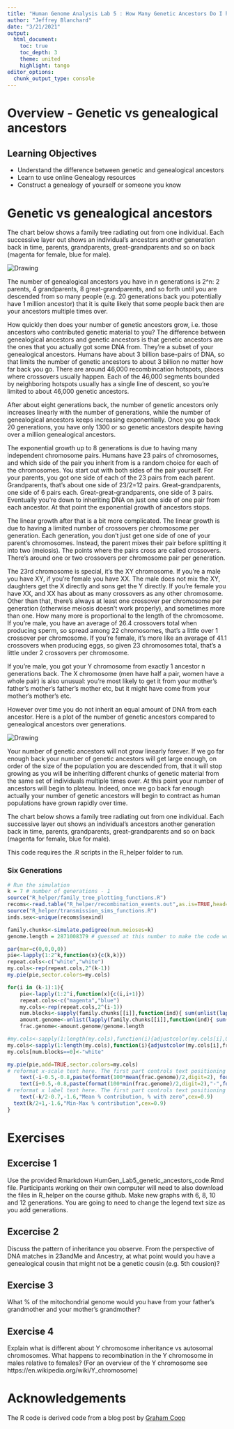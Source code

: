 ```yaml
---
title: "Human Genome Analysis Lab 5 : How Many Genetic Ancestors Do I have?"
author: "Jeffrey Blanchard"
date: "3/21/2021"
output:
  html_document:
    toc: true
    toc_depth: 3
    theme: united
    highlight: tango
editor_options: 
  chunk_output_type: console
---
```


# Overview - Genetic vs genealogical ancestors

## Learning Objectives

* Understand the difference between genetic and genealogical ancestors
* Learn to use online Genealogy resources
* Construct a genealogy of yourself or someone you know 

# Genetic vs genealogical ancestors

The chart below shows a family tree radiating out from one individual. Each successive layer out shows an individual’s ancestors another generation back in time, parents, grandparents, great-grandparents and so on back (magenta for female, blue for male).

<img src="images/lab9/family_tree_legend.png" alt="Drawing"/>

The number of genealogical ancestors you have in n generations is 2^n: 2 parents, 4 grandparents, 8 great-grandparents, and so forth until you are descended from so many people (e.g. 20 generations back you potentially have 1 million ancestor) that it is quite likely that some people back then are your ancestors multiple times over. 

How quickly then does your number of genetic ancestors grow, i.e. those ancestors who contributed genetic material to you? The difference between genealogical ancestors and genetic ancestors is that genetic ancestors are the ones that you actually got some DNA from. They're a subset of your genealogical ancestors. Humans have about 3 billion base-pairs of DNA, so that limits the number of genetic ancestors to about 3 billion no matter how far back you go. There are around 46,000 recombincation hotspots, places where crossovers usually happen. Each of the 46,000 segments bounded by neighboring hotspots usually has a single line of descent, so you're limited to about 46,000 genetic ancestors.

After about eight generations back, the number of genetic ancestors only increases linearly with the number of generations, while the number of genealogical ancestors keeps increasing exponentially. Once you go back 20 generations, you have only 1300 or so genetic ancestors despite having over a million genealogical ancestors.

The exponential growth up to 8 generations is due to having many independent chromosome pairs. Humans have 23 pairs of chromosomes, and which side of the pair you inherit from is a random choice for each of the chromosomes. You start out with both sides of the pair yourself. For your parents, you got one side of each of the 23 pairs from each parent. Grandparents, that's about one side of 23/2=12 pairs. Great-grandparents, one side of 6 pairs each. Great-great-grandparents, one side of 3 pairs. Eventually you're down to inheriting DNA on just one side of one pair from each ancestor. At that point the exponential growth of ancestors stops.

The linear growth after that is a bit more complicated. The linear growth is due to having a limited number of crossovers per chromosome per generation. Each generation, you don't just get one side of one of your parent's chromosomes. Instead, the parent mixes their pair before splitting it into two (meiosis). The points where the pairs cross are called crossovers. There's around one or two crossovers per chromosome pair per generation.

The 23rd chromosome is special, it's the XY chromosome. If you're a male you have XY, if you're female you have XX. The male does not mix the XY, daughters get the X directly and sons get the Y directly. If you're female you have XX, and XX has about as many crossovers as any other chromosome. Other than that, there's always at least one crossover per chromosome per generation (otherwise meiosis doesn't work properly), and sometimes more than one. How many more is proportional to the length of the chromosome. If you're male, you have an average of 26.4 crossovers total when producing sperm, so spread among 22 chromosomes, that's a little over 1 crossover per chromosome. If you're female, it's more like an average of 41.1 crossovers when producing eggs, so given 23 chromosomes total, that's a little under 2 crossovers per chromosome. 

If you're male, you got your Y chromosome from exactly 1 ancestor n generations back. The X chromosome (men have half a pair, women have a whole pair) is also unusual: you're most likely to get it from your mother's father's mother's father's mother etc, but it might have come from your mother's mother's etc. 

However over time you do not inherit an equal amount of DNA from each ancestor. Here is a plot of the number of genetic ancestors compared to genealogical ancestors over generations.

<img src="images/lab9/num_genetics_vs_genealogical_ancs.png" alt="Drawing"/>

Your number of genetic ancestors will not grow linearly forever. If we go far enough back your number of genetic ancestors will get large enough, on order of the size of the population you are descended from, that it will stop growing as you will be inheriting different chunks of genetic material from the same set of individuals multiple times over. At this point your number of ancestors will begin to plateau. Indeed, once we go back far enough actually your number of genetic ancestors will begin to contract as human populations have grown rapidly over time. 

The chart below shows a family tree radiating out from one individual. Each successive layer out shows an individual’s ancestors another generation back in time, parents, grandparents, great-grandparents and so on back (magenta for female, blue for male).

This code requires the .R scripts in the R_helper folder to run.

### Six Generations

```r
# Run the simulation
k = 7 # number of generations - 1
source("R_helper/family_tree_plotting_functions.R")
recoms<-read.table("R_helper/recombination_events.out",as.is=TRUE,head=TRUE)
source("R_helper/transmission_sims_functions.R")
inds.sex<-unique(recoms$sexind)

family.chunks<-simulate.pedigree(num.meioses=k)
genome.length = 2871008379 # guessed at this number to make the code work
```

```r
par(mar=c(0,0,0,0))
pie<-lapply(1:2^k,function(x){c(k,k)})
repeat.cols<-c("white","white")
my.cols<-rep(repeat.cols,2^(k-1))
my.pie(pie,sector.colors=my.cols)

for(i in (k-1):1){
	pie<-lapply(1:2^i,function(x){c(i,i+1)})
	repeat.cols<-c("magenta","blue")
	my.cols<-rep(repeat.cols,2^(i-1))
	num.blocks<-sapply(family.chunks[[i]],function(ind){ sum(unlist(lapply(ind,function(x){if(is.null(x)){return(0)}; nrow(x)})))})
	amount.genome<-unlist(lapply(family.chunks[[i]],function(ind){ sum(unlist(lapply(ind,function(x){if(is.null(x)){return(0)}; sum(x[,2]-x[,1])})))}))
	frac.genome<-amount.genome/genome.length

#my.cols<-sapply(1:length(my.cols),function(i){adjustcolor(my.cols[i],0.03+0.97*frac.genome[i])})
my.cols<-sapply(1:length(my.cols),function(i){adjustcolor(my.cols[i],frac.genome[i]/max(frac.genome))})
my.cols[num.blocks==0]<-"white"

my.pie(pie,add=TRUE,sector.colors=my.cols)
# reformat x-scale text here. The first part controls text positioning (-i-0.5,-0.8). cex is text size
	text(-i-0.5,-0.8,paste(format(100*mean(frac.genome)/2,digit=2), format(100*mean(frac.genome==0),digit=2),sep=", "),cex=0.9,srt=90)
	text(i+0.5,-0.8,paste(format(100*min(frac.genome)/2,digit=2),"-",format(100*max(frac.genome)/2,digit=2)),cex=0.9,srt=90)
# reformat x label text here. The first part controls text positioning (-k/2-1,-1.8). cex is text size
	text(-k/2-0.7,-1.6,"Mean % contribution, % with zero",cex=0.9) 
  text(k/2+1,-1.6,"Min-Max % contribution",cex=0.9)
}
```

# Exercises

## Excercise 1

Use the provided Rmarkdown HumGen_Lab5_genetic_ancestors_code.Rmd file. Participants working on their own computer will need to also download the files in R_helper on the course github. Make new graphs with 6, 8, 10 and 12 generations. You are going to need to change the legend text size as you add generations. 

## Excercise 2

Discuss the pattern of inheritance you observe. From the perspective of DNA matches in 23andMe and Ancestry, at what point would you have a genealogical cousin that might not be a genetic cousin (e.g. 5th cousion)?

## Exercise 3

What % of the mitochondrial genome would you have from your father's grandmother and your mother's grandmother?

## Exercise 4 

Explain what is different about Y chromosome inheritance vs autosomal chromosomes. What happens to recombination in the Y chromosome in males relative to females? (For an overview of the Y chromosome see https://en.wikipedia.org/wiki/Y_chromosome)

# Acknowledgements

The R code is derived code from a blog post by [Graham Coop](https://gcbias.org/)




